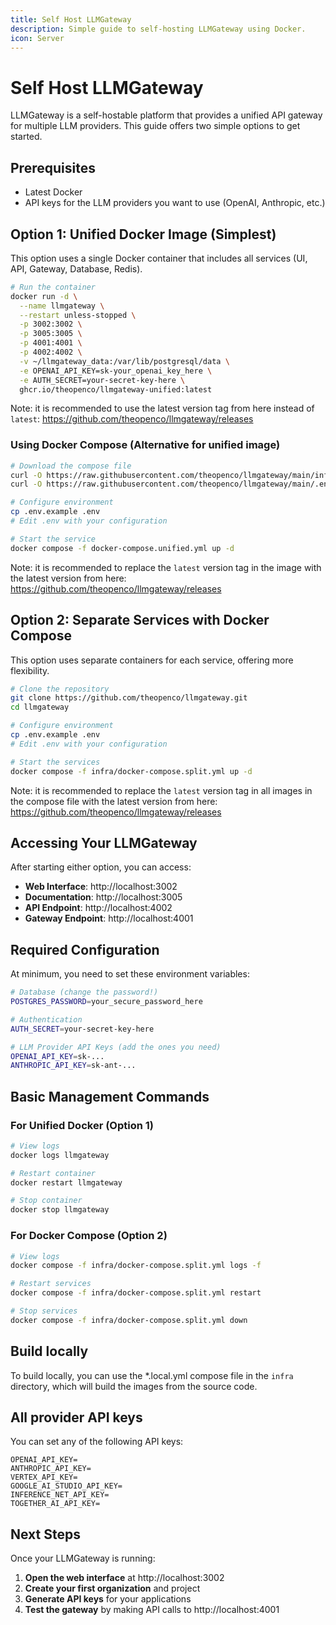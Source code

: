 ```yaml
---
title: Self Host LLMGateway
description: Simple guide to self-hosting LLMGateway using Docker.
icon: Server
---
```


# Self Host LLMGateway

LLMGateway is a self-hostable platform that provides a unified API gateway for multiple LLM providers. This guide offers two simple options to get started.

## Prerequisites

- Latest Docker
- API keys for the LLM providers you want to use (OpenAI, Anthropic, etc.)

## Option 1: Unified Docker Image (Simplest)

This option uses a single Docker container that includes all services (UI, API, Gateway, Database, Redis).

```bash
# Run the container
docker run -d \
  --name llmgateway \
  --restart unless-stopped \
  -p 3002:3002 \
  -p 3005:3005 \
  -p 4001:4001 \
  -p 4002:4002 \
  -v ~/llmgateway_data:/var/lib/postgresql/data \
  -e OPENAI_API_KEY=sk-your_openai_key_here \
  -e AUTH_SECRET=your-secret-key-here \
  ghcr.io/theopenco/llmgateway-unified:latest
```

Note: it is recommended to use the latest version tag from here instead of `latest`: https://github.com/theopenco/llmgateway/releases

### Using Docker Compose (Alternative for unified image)

```bash
# Download the compose file
curl -O https://raw.githubusercontent.com/theopenco/llmgateway/main/infra/docker-compose.unified.yml
curl -O https://raw.githubusercontent.com/theopenco/llmgateway/main/.env.example

# Configure environment
cp .env.example .env
# Edit .env with your configuration

# Start the service
docker compose -f docker-compose.unified.yml up -d
```

Note: it is recommended to replace the `latest` version tag in the image with the latest version from here: https://github.com/theopenco/llmgateway/releases

## Option 2: Separate Services with Docker Compose

This option uses separate containers for each service, offering more flexibility.

```bash
# Clone the repository
git clone https://github.com/theopenco/llmgateway.git
cd llmgateway

# Configure environment
cp .env.example .env
# Edit .env with your configuration

# Start the services
docker compose -f infra/docker-compose.split.yml up -d
```

Note: it is recommended to replace the `latest` version tag in all images in the compose file with the latest version from here: https://github.com/theopenco/llmgateway/releases

## Accessing Your LLMGateway

After starting either option, you can access:

- **Web Interface**: http://localhost:3002
- **Documentation**: http://localhost:3005
- **API Endpoint**: http://localhost:4002
- **Gateway Endpoint**: http://localhost:4001

## Required Configuration

At minimum, you need to set these environment variables:

```bash
# Database (change the password!)
POSTGRES_PASSWORD=your_secure_password_here

# Authentication
AUTH_SECRET=your-secret-key-here

# LLM Provider API Keys (add the ones you need)
OPENAI_API_KEY=sk-...
ANTHROPIC_API_KEY=sk-ant-...
```

## Basic Management Commands

### For Unified Docker (Option 1)

```bash
# View logs
docker logs llmgateway

# Restart container
docker restart llmgateway

# Stop container
docker stop llmgateway
```

### For Docker Compose (Option 2)

```bash
# View logs
docker compose -f infra/docker-compose.split.yml logs -f

# Restart services
docker compose -f infra/docker-compose.split.yml restart

# Stop services
docker compose -f infra/docker-compose.split.yml down
```

## Build locally

To build locally, you can use the \*.local.yml compose file in the `infra` directory, which will build the images from the source code.

## All provider API keys

You can set any of the following API keys:

```text
OPENAI_API_KEY=
ANTHROPIC_API_KEY=
VERTEX_API_KEY=
GOOGLE_AI_STUDIO_API_KEY=
INFERENCE_NET_API_KEY=
TOGETHER_AI_API_KEY=
```

## Next Steps

Once your LLMGateway is running:

1. **Open the web interface** at http://localhost:3002
2. **Create your first organization** and project
3. **Generate API keys** for your applications
4. **Test the gateway** by making API calls to http://localhost:4001
